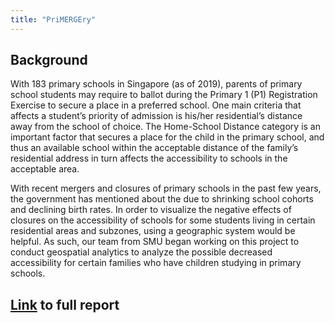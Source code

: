 ```yaml
---
title: "PriMERGEry"
---
```


## Background

With 183 primary schools in Singapore (as of 2019), parents of primary school students may require to ballot during the Primary 1 (P1) Registration Exercise to secure a place in a preferred school. One main criteria that affects a student's priority of admission is his/her residential's distance away from the school of choice. The Home-School Distance category is an important factor that secures a place for the child in the primary school, and thus an available school within the acceptable distance of the family's residential address in turn affects the accessibility to schools in the acceptable area.

With recent mergers and closures of primary schools in the past few years, the government has mentioned about the due to shrinking school cohorts and declining birth rates. In order to visualize the negative effects of closures on the accessibility of schools for some students living in certain residential areas and subzones, using a geographic system would be helpful. As such, our team from SMU began working on this project to conduct geospatial analytics to analyze the possible decreased accessibility for certain families who have children studying in primary schools.

## [Link](https://docs.google.com/document/d/1bIIGOzbnp0Wv_l7WOT4sib5V69wssQCK/edit?usp=sharing&ouid=115568116821271386627&rtpof=true&sd=true) to full report

